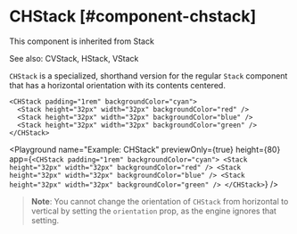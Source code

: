 
# CHStack [#component-chstack]

This component is inherited from <SmartLink href="/components/Stack">Stack</SmartLink>

See also: <SmartLink href="/components/CVStack">CVStack</SmartLink>, <SmartLink href="/components/HStack">HStack</SmartLink>, <SmartLink href="/components/VStack">VStack</SmartLink>

`CHStack` is a specialized, shorthand version for the regular `Stack` component that has a horizontal orientation with its contents centered.

```ueml copy
<CHStack padding="1rem" backgroundColor="cyan">
  <Stack height="32px" width="32px" backgroundColor="red" />
  <Stack height="32px" width="32px" backgroundColor="blue" />
  <Stack height="32px" width="32px" backgroundColor="green" />
</CHStack>
```

<Playground
  name="Example: CHStack"
  previewOnly={true}
  height={80}
  app={`
    <CHStack padding="1rem" backgroundColor="cyan">
      <Stack height="32px" width="32px" backgroundColor="red" />
      <Stack height="32px" width="32px" backgroundColor="blue" />
      <Stack height="32px" width="32px" backgroundColor="green" />
    </CHStack>
  `}
/>

> **Note**: You cannot change the orientation of `CHStack` from horizontal to vertical by setting the `orientation` prop, as the engine ignores that setting.


